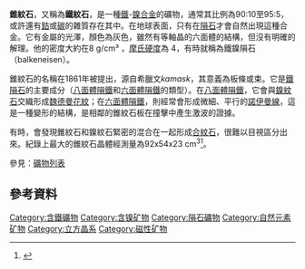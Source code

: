 {{Infobox mineral
| name        = '''錐紋石'''
| category    = 隕石礦物
| boxwidth    = 
| boxbgcolor  = 
| image       = Widmanstatten_hand.jpg
| caption     = 由錐紋石和鎳紋石兩種鐵-鎳合金形成的魏德曼花紋
| formula     = 	α-(Fe,Ni); Fe<sup>0+</sup><sub>0.9</sub>Ni<sub>0.1</sub>
| molweight   = 56.13
| color       = 	鐵黑，鋼灰
| habit       = 	均勻構造 – 形成大的、一致的難以區分的晶體
| system      = 	等軸晶的(4/m 3 2/m)空間群；Fm3m 
| cleavage    = 	不明確 
| fracture    = 	參差不齊 -鋸齒狀的，露珠狀的表面（即為斷口金屬） 
| mohs        = 	4
| luster      = 	金屬
| refractive  = 
| opticalprop = 
| birefringence =
| pleochroism = 
| streak      = 	灰色
| gravity     = 7.9
| melt        = 
| fusibility  = 
| diagnostic  = 
| solubility  = 
| diaphaneity = 
| other       = 無放射性、可磁化、無螢光
| references  =<ref>{{Cite web |url=http://webmineral.com/data/Kamacite.shtml |title=Kamacite Mineral Data |access-date=2009-10-07 |archive-date=2017-12-13 |archive-url=https://web.archive.org/web/20171213044915/http://webmineral.com/data/Kamacite.shtml |dead-url=no }}</ref>
}}

'''錐紋石'''，又稱為'''鐵紋石'''，是一種[[鐵|鐵]]-[[鎳|鎳]][[合金|合金]]的礦物，通常其比例為90:10至95:5，或許還有[[鈷|鈷]]或[[碳|碳]]的雜質存在其中。在地球表面，只有在[[隕石|隕石]]才會自然出現這種合金。它有金屬的光澤，顏色為灰色，雖然有等軸晶的六面體的結構，但沒有明確的解理。他的密度大約在8 g/cm³ ，[[摩氏硬度|摩氏硬度]]為 4，有時就稱為鐵鎳隕石（balkeneisen）。

錐紋石的名稱在1861年被提出，源自希臘文''kamask''，其意義為板條或束。它是[[鐵隕石|鐵隕石]]的主要成分（[[八面體隕鐵|八面體隕鐵]]和[[六面體隕鐵|六面體隕鐵]]的類型）。在[[八面體隕鐵|八面體隕鐵]]，它會與[[鎳紋石|鎳紋石]]交織形成[[魏德曼花紋|魏德曼花紋]]；在[[六面體隕鐵|六面體隕鐵]]，則經常會形成微細、平行的[[諾伊曼線|諾伊曼線]]，這是一種變形的結構，是相鄰的錐紋石板在撞擊中產生激波的證據。

有時，會發現錐紋石和鎳紋石緊密的混合在一起形成[[合紋石|合紋石]]，很難以目視區分出來。紀錄上最大的錐紋石晶體經測量為92x54x23 cm<sup>3</sup><ref>{{cite journal| url = http://www.minsocam.org/ammin/AM66/AM66_885.pdf| journal = American Mineralogist| volume = 66| page = 885-907| year = 1981| title = The largest crystals| author = P. C. Rickwood| access-date = 2009-10-07| archive-date = 2020-02-08| archive-url = https://web.archive.org/web/20200208235310/http://www.minsocam.org/ammin/AM66/AM66_885.pdf| dead-url = no}}</ref>。

參見：[[礦物列表|礦物列表]]

== 參考資料 ==
{{reflist}}
{{mineral-stub}}

[[Category:含鐵礦物|Category:含鐵礦物]]
[[Category:含镍矿物|Category:含镍矿物]]
[[Category:隕石礦物|Category:隕石礦物]]
[[Category:自然元素矿物|Category:自然元素矿物]]
[[Category:立方晶系|Category:立方晶系]]
[[Category:磁性矿物|Category:磁性矿物]]